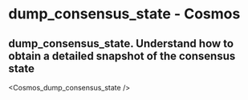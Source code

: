 # dump_consensus_state - Cosmos

## dump_consensus_state. Understand how to obtain a detailed snapshot of the consensus state


<Cosmos_dump_consensus_state />
